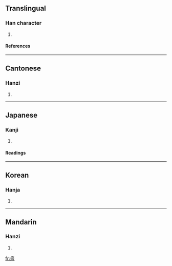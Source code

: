 ==Translingual==
===Han character===
{{Han char|rn=49|rad=己|as=06|sn=9|four=1771<sub>7</sub>|canj=弓水一尸山 (NEMSU), X弓水一尸 (XNEMS)}}
# {{defn|Han|sort=己06}}
====References====
{{Han ref|kx=0327.101|dkj=08758|dj=0631.170|hdz=20986.110|uh=5DF9|ud=24057|bh=CEAF|bd=52911}}
----
==Cantonese==
===Hanzi===
{{yue-hanzi|jyut=|y=gan2}}
# {{defn|Cantonese}}
----
==Japanese==
===Kanji===
{{ja-kanji|grade=|rs=己06}}
# {{defn|Japanese}} 
====Readings====
{{ja-readings|on=[[きん]] (kin)|kun=[[したがう]] (shitagau), [[のびる]] (nobiru), [[さかずる]] (sakazuru)}}
----
==Korean==
===Hanja===
{{ko-hanja|hangeul=근|rv=geun|mr=kŭn}}
# {{defn|Korean}}
----
==Mandarin==
===Hanzi===
{{cmn-hanzi|pin=[[jǐn]] ([[jin3]])|wg=chin<sup>3</sup>}}
# {{defn|Mandarin}}

[[fr:巹]]